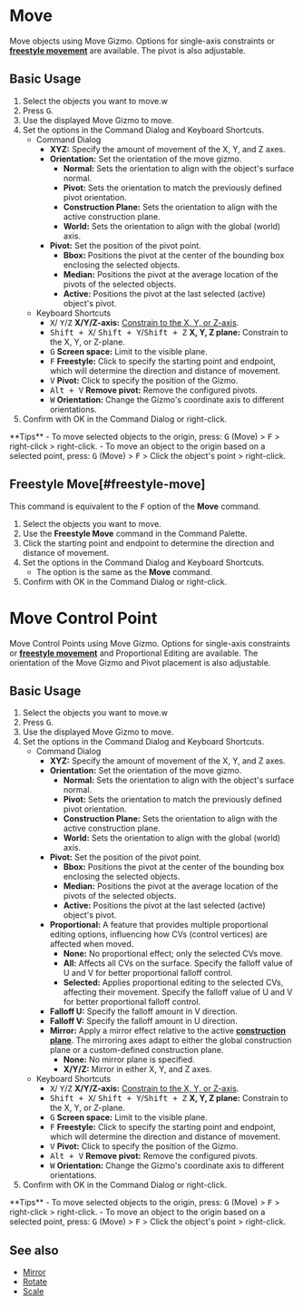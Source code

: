 
# Move

<Reference shortcut="G" command="Move" button="Left of Command Bar"  buttonIcon='button-move'/>

Move objects using Move Gizmo. Options for single-axis constraints or [**freestyle movement**](#freestyle-move) are available. The pivot is also adjustable.

## Basic Usage

1. Select the objects you want to move.w
2. Press <kbd>G</kbd>.
3. Use the displayed Move Gizmo to move.
4. Set the options in the Command Dialog and Keyboard Shortcuts.
   - <Kst>Command Dialog</Kst>
      - **XYZ:** Specify the amount of movement of the X, Y, and Z axes.
      - **Orientation:** Set the orientation of the move gizmo.
         - <ButtonIcon type="button-normal"/> **Normal:** Sets the orientation to align with the object's surface normal.
         - <ButtonIcon type="button-pivot"/> **Pivot:** Sets the orientation to match the previously defined pivot orientation.
         - <ButtonIcon type="button-construction-plane"/> **Construction Plane:** Sets the orientation to align with the active construction plane.
         - <ButtonIcon type="button-world"/> **World:** Sets the orientation to align with the global (world) axis.
      - **Pivot:** Set the position of the pivot point.
         - <ButtonIcon type="button-bbox"/> **Bbox:** Positions the pivot at the center of the bounding box enclosing the selected objects.
         - <ButtonIcon type="button-median"/> **Median:** Positions the pivot at the average location of the pivots of the selected objects.
         - <ButtonIcon type="button-active"/> **Active:** Positions the pivot at the last selected (active) object's pivot.
   - <Kst>Keyboard Shortcuts</Kst>
      - <kbd>X</kbd>/ <kbd>Y</kbd>/<kbd>Z</kbd> **X/Y/Z-axis:** [Constrain to the X, Y, or Z-axis](/tool/sketching-essentials#constrain-to-an-axis).
      - <kbd>Shift + X</kbd>/ <kbd>Shift + Y</kbd>/<kbd>Shift + Z</kbd> **X, Y, Z plane:** Constrain to the X, Y, or Z-plane.
      - <kbd>G</kbd> **Screen space:** Limit to the visible plane.
      - <kbd>F</kbd> **Freestyle:** Click to specify the starting point and endpoint, which will determine the direction and distance of movement.
      - <kbd>V</kbd> **Pivot:** Click to specify the position of the Gizmo.
      - <kbd>Alt + V</kbd> **Remove pivot:** Remove the configured pivots.
      - <kbd>W</kbd> **Orientation:** Change the Gizmo's coordinate axis to different orientations.
4. Confirm with OK in the Command Dialog or right-click.

<Callout type="info" emoji="💡">
**Tips**
- To move selected objects to the origin, press: <kbd>G</kbd> (Move) > <kbd>F</kbd> > right-click > right-click.
- To move an object to the origin based on a selected point, press: <kbd>G</kbd> (Move) > <kbd>F</kbd> > Click the object's point > right-click.
</Callout>

## Freestyle Move[#freestyle-move]

This command is equivalent to the <kbd>F</kbd> option of the **Move** command.

1. Select the objects you want to move.
2. Use the **Freestyle Move**  command in the Command Palette.
3. Click the starting point and endpoint to determine the direction and distance of movement.
4. Set the options in the Command Dialog and Keyboard Shortcuts.
   - The option is the same as the **Move** command.
4. Confirm with OK in the Command Dialog or right-click.

<VideoPlayer fileName="freestyle-move"/>


# Move Control Point

<Reference shortcut="G" command="Move" button="Left of Command Bar"  buttonIcon='button-move'/>

Move Control Points using Move Gizmo. Options for single-axis constraints or [**freestyle movement**](#freestyle-move) and Proportional Editing are available. The orientation of the Move Gizmo and Pivot placement is also adjustable.

## Basic Usage

1. Select the objects you want to move.w
2. Press <kbd>G</kbd>.
3. Use the displayed Move Gizmo to move.
4. Set the options in the Command Dialog and Keyboard Shortcuts.
   - <Kst>Command Dialog</Kst>
      - **XYZ:** Specify the amount of movement of the X, Y, and Z axes.
      - **Orientation:** Set the orientation of the move gizmo.
         - <ButtonIcon type="button-normal"/> **Normal:** Sets the orientation to align with the object's surface normal.
         - <ButtonIcon type="button-pivot"/> **Pivot:** Sets the orientation to match the previously defined pivot orientation.
         - <ButtonIcon type="button-construction-plane"/> **Construction Plane:** Sets the orientation to align with the active construction plane.
         - <ButtonIcon type="button-world"/> **World:** Sets the orientation to align with the global (world) axis.
      - **Pivot:** Set the position of the pivot point.
         - <ButtonIcon type="button-bbox"/> **Bbox:** Positions the pivot at the center of the bounding box enclosing the selected objects.
         - <ButtonIcon type="button-median"/> **Median:** Positions the pivot at the average location of the pivots of the selected objects.
         - <ButtonIcon type="button-active"/> **Active:** Positions the pivot at the last selected (active) object's pivot.
      - **Proportional:** A feature that provides multiple proportional editing options, influencing how CVs (control vertices) are affected when moved.
         - **None:** No proportional effect; only the selected CVs move.
         - **All:** Affects all CVs on the surface. Specify the falloff value of U and V for better proportional falloff control.
         - **Selected:** Applies proportional editing to the selected CVs, affecting their movement. Specify the falloff value of U and V for better proportional falloff control. 
      - **Falloff U:** Specify the falloff amount in V direction.
      - **Falloff V:** Specify the falloff amount in U direction.
      - **Mirror:** Apply a mirror effect relative to the active [**construction plane**](/plasticity-essentials/construction-plane). The mirroring axes adapt to either the global construction plane or a custom-defined construction plane. 
         - **None:** No mirror plane is specified. 
         - **X/Y/Z:** Mirror in either X, Y, and Z axes.
   - <Kst>Keyboard Shortcuts</Kst>
      - <kbd>X</kbd>/ <kbd>Y</kbd>/<kbd>Z</kbd> **X/Y/Z-axis:** [Constrain to the X, Y, or Z-axis](/tool/sketching-essentials#constrain-to-an-axis).
      - <kbd>Shift + X</kbd>/ <kbd>Shift + Y</kbd>/<kbd>Shift + Z</kbd> **X, Y, Z plane:** Constrain to the X, Y, or Z-plane.
      - <kbd>G</kbd> **Screen space:** Limit to the visible plane.
      - <kbd>F</kbd> **Freestyle:** Click to specify the starting point and endpoint, which will determine the direction and distance of movement.
      - <kbd>V</kbd> **Pivot:** Click to specify the position of the Gizmo.
      - <kbd>Alt + V</kbd> **Remove pivot:** Remove the configured pivots.
      - <kbd>W</kbd> **Orientation:** Change the Gizmo's coordinate axis to different orientations.
4. Confirm with OK in the Command Dialog or right-click.

<Callout type="info" emoji="💡">
**Tips**
- To move selected objects to the origin, press: <kbd>G</kbd> (Move) > <kbd>F</kbd> > right-click > right-click.
- To move an object to the origin based on a selected point, press: <kbd>G</kbd> (Move) > <kbd>F</kbd> > Click the object's point > right-click.
</Callout>

## See also
- [Mirror](mirror)
- [Rotate](rotate)
- [Scale](scale)
